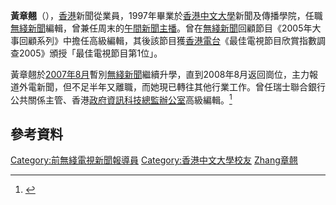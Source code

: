 '''黃章翹'''（{{lang|en|Sherrie Wong}}），[[香港|香港]]新聞從業員，1997年畢業於[[香港中文大學|香港中文大學]]新聞及傳播學院，任職[[無綫新聞|無綫新聞]]編輯，曾兼任周末的[[無綫電視午間新聞|午間新聞]][[新聞主播|主播]]。曾在[[無綫新聞|無綫新聞]]回顧節目《2005年大事回顧系列》中擔任高級編輯，其後該節目獲[[香港電台|香港電台]]《最佳電視節目欣賞指數調查2005》頒授「最佳電視節目第1位」。

黃章翹於[[2007年8月|2007年8月]]暫別[[無綫新聞|無綫新聞]]繼續升學，直到2008年8月返回崗位，主力報道外電新聞，但不足半年又離職，而她現已轉往其他行業工作。曾任瑞士聯合銀行公共關係主管、香港[[政府資訊科技總監辦公室|政府資訊科技總監辦公室]]高級編輯。<ref>{{cite web|url=https://www.babyfriendly.org.hk/wp-content/uploads/2017/06/E-News-201706.html|title=母嬰同房 ‧ 母乳餵哺第一步 |date=2017-06}}</ref>

==參考資料==
{{reflist}}

{{hk-bio-stub}}

{{DEFAULTSORT:Huang黃章翹}}
[[Category:前無綫電視新聞報導員|Category:前無綫電視新聞報導員]]
[[Category:香港中文大學校友|Category:香港中文大學校友]]
[[Category:黃姓|Zhang章翹]]